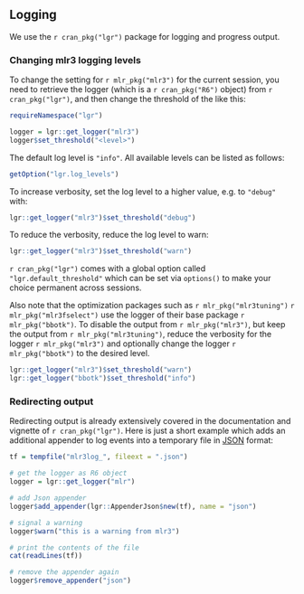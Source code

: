 ## Logging {#logging}

We use the `r cran_pkg("lgr")` package for logging and progress output.

### Changing mlr3 logging levels

To change the setting for `r mlr_pkg("mlr3")` for the current session, you need to retrieve the logger (which is a `r cran_pkg("R6")` object) from `r cran_pkg("lgr")`, and then change the threshold of the like this:

```r
requireNamespace("lgr")

logger = lgr::get_logger("mlr3")
logger$set_threshold("<level>")
```

The default log level is `"info"`.
All available levels can be listed as follows:

```r
getOption("lgr.log_levels")
```

To increase verbosity, set the log level to a higher value, e.g. to `"debug"` with:
```r
lgr::get_logger("mlr3")$set_threshold("debug")
```

To reduce the verbosity, reduce the log level to warn:

```r
lgr::get_logger("mlr3")$set_threshold("warn")
```

`r cran_pkg("lgr")` comes with a global option called `"lgr.default_threshold"` which can be set via `options()` to make your choice permanent across sessions.

Also note that the optimization packages such as `r mlr_pkg("mlr3tuning")`  `r mlr_pkg("mlr3fselect")` use the logger of their base package `r mlr_pkg("bbotk")`.
To disable the output from `r mlr_pkg("mlr3")`, but keep the output from `r mlr_pkg("mlr3tuning")`, reduce the verbosity for the logger `r mlr_pkg("mlr3")`
and optionally change the logger `r mlr_pkg("bbotk")` to the desired level.

```r
lgr::get_logger("mlr3")$set_threshold("warn")
lgr::get_logger("bbotk")$set_threshold("info")
```

### Redirecting output

Redirecting output is already extensively covered in the documentation and vignette of `r cran_pkg("lgr")`.
Here is just a short example which adds an additional appender to log events into a temporary file in [JSON](https://en.wikipedia.org/wiki/JSON) format:
```r
tf = tempfile("mlr3log_", fileext = ".json")

# get the logger as R6 object
logger = lgr::get_logger("mlr")

# add Json appender
logger$add_appender(lgr::AppenderJson$new(tf), name = "json")

# signal a warning
logger$warn("this is a warning from mlr3")

# print the contents of the file
cat(readLines(tf))

# remove the appender again
logger$remove_appender("json")
```
